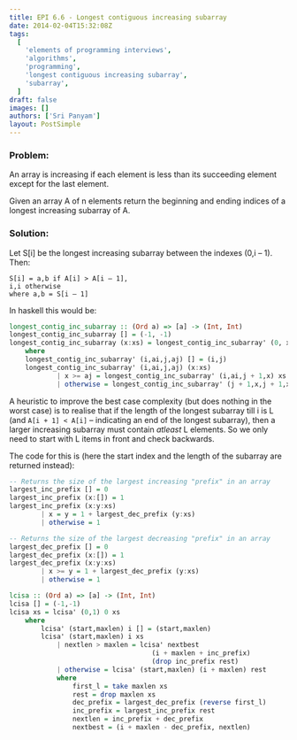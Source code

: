 ```yaml
---
title: EPI 6.6 - Longest contiguous increasing subarray
date: 2014-02-04T15:32:08Z
tags:
  [
    'elements of programming interviews',
    'algorithms',
    'programming',
    'longest contiguous increasing subarray',
    'subarray',
  ]
draft: false
images: []
authors: ['Sri Panyam']
layout: PostSimple
---
```


### Problem:

An array is increasing if each element is less than its succeeding element except for the last element.

Given an array A of n elements return the beginning and ending indices of a longest increasing subarray of A.

### Solution:

Let S[i] be the longest increasing subarray between the indexes (0,i – 1). Then:

```
S[i] = a,b if A[i] > A[i – 1],
i,i otherwise
where a,b = S[i – 1]
```

In haskell this would be:

```haskell showLineNumbers
longest_contig_inc_subarray :: (Ord a) => [a] -> (Int, Int)
longest_contig_inc_subarray [] = (-1, -1)
longest_contig_inc_subarray (x:xs) = longest_contig_inc_subarray' (0, x, 0, x) xs
    where
    longest_contig_inc_subarray' (i,ai,j,aj) [] = (i,j)
    longest_contig_inc_subarray' (i,ai,j,aj) (x:xs)
            | x >= aj = longest_contig_inc_subarray' (i,ai,j + 1,x) xs
            | otherwise = longest_contig_inc_subarray' (j + 1,x,j + 1,x) xs
```

A heuristic to improve the best case complexity (but does nothing in the worst case) is to realise that if the length of the longest subarray till i is L (and `A[i + 1] < A[i]` – indicating an end of the longest subarray), then a larger increasing subarray must contain _atleast_ L elements. So we only need to start with L items in front and check backwards.

The code for this is (here the start index and the length of the subarray are returned instead):

```haskell showLineNumbers
-- Returns the size of the largest increasing "prefix" in an array
largest_inc_prefix [] = 0
largest_inc_prefix (x:[]) = 1
largest_inc_prefix (x:y:xs)
        | x = y = 1 + largest_dec_prefix (y:xs)
        | otherwise = 1

-- Returns the size of the largest decreasing "prefix" in an array
largest_dec_prefix [] = 0
largest_dec_prefix (x:[]) = 1
largest_dec_prefix (x:y:xs)
        | x >= y = 1 + largest_dec_prefix (y:xs)
        | otherwise = 1

lcisa :: (Ord a) => [a] -> (Int, Int)
lcisa [] = (-1,-1)
lcisa xs = lcisa' (0,1) 0 xs
    where
        lcisa' (start,maxlen) i [] = (start,maxlen)
        lcisa' (start,maxlen) i xs
            | nextlen > maxlen = lcisa' nextbest
                                    (i + maxlen + inc_prefix)
                                    (drop inc_prefix rest)
            | otherwise = lcisa' (start,maxlen) (i + maxlen) rest
            where
                first_l = take maxlen xs
                rest = drop maxlen xs
                dec_prefix = largest_dec_prefix (reverse first_l)
                inc_prefix = largest_inc_prefix rest
                nextlen = inc_prefix + dec_prefix
                nextbest = (i + maxlen - dec_prefix, nextlen)
```
